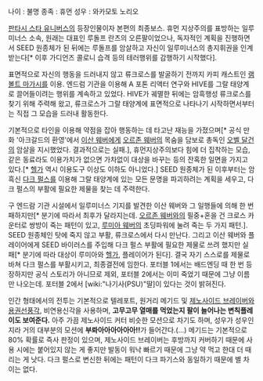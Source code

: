 나이 : 불명
종족 : 휴먼
성우 : 와카모토 노리오

[[판타시 스타 유니버스]]의 등장인물이자 본편의 최종보스.
휴먼 지상주의를 표방하는 일루미너스 소속, 원래는 대표인 루돌프 란츠의 오른팔이었으나, 독자적인 계획을 진행하면서 SEED 원종체가 된 뒤에는 루돌프를 암살하고 자신이 일루미너스의 총지휘권을 인계받는다[* 이후 가디언즈 콜로니 습격 등의 테러행위를 감행하기 시작했다]. 

표면적으로 자신의 행동을 드러내지 않고 류크로스를 발굴하기 전까지 카피 캐스트인 [[램볼트 마가시]]를 이용. 엔드럼 기관을 이용해 A 포톤 리액터 연구와 HIVE를 그랄 태양계로 끌어들이려는 행위를 계속하고 있었다. HIVE가 궤멸한 뒤에는 암흑행성 류크로스를 찾기 위해 주력해 왔고, 류크로스가 그랄 태양계에 표면적으로 나타나기 시작하면서부터는 직접 그 모습을 드러내 활동한다. 

기본적으로 타인을 이용해 약점을 잡아 행동하는 데 타고난 재능을 가졌으며[* 공식 만화 '아크갈드의 환영'에서 [[이산 웨버]]에게 [[오르존 웨버]]의 목숨을 담보로 총독인 [[오벨 달건]]의 암살을 지시했었다. 결과적으로는 실패.], 휴먼지상주의보다 힘에 더 집착하는 모습, 같은 동료라도 이용가치가 없으면 가차없이 대상을 바꾸는 등의 잔혹한 일면을 가지고 있다.[* [[헬가]] 역시 이용도구 이상도 이하도 아니었다.] SEED 원종체가 된 이후부터는 암흑신 [[다크 펄스]]를 이용해 그랄 태양계에 있는 모든 문명을 파괴하려는 계획을 세우고, 다크 펄스의 부활에 필요한 제물을 찾는 데 주력한다.

구 엔드람 기관 시설에서 일루미너스 기지를 발견한 이산 웨버와 그 일행들에 의해 한 번 패하지만[* 분기에 따라서 최후가 달라지는데. [[오르존 웨버]]와의 필중+혼을 건 크로스 카운터로 쌍방이 죽는 패턴이 있고, [[루미아 웨버]]의 초딩파워에 눌려 죽는 두 가지 패턴.]. SEED 원종체인 탓에 죽지 않고 부활, 류크로스에서 다시 만난다. 그리고 이산 웨버와 플레이어에게 SEED 바이러스를 주입해 다크 펄스 부활에 필요한 제물로 쓰려 했지만 실패[* 분기에 따라 대상이 루미아와 [[헬가]], 플레이어가 된다]. 결국 자기 스스로를 제물로 바쳐 다크 펄스를 부활시키고, 최종결전에 임한다. 포터블 1에서는 배드엔딩 때 한 번 등장하지만 공식 스토리가 아니므로 제외, 포터블 2에서는 이미 죽었기 때문에 그냥 이름만 나오는데. 포터블 2에서 [wiki:"나기사(PSU)"딸]이 있다는 것이 밝혀진다.

인간 형태에서의 전투는 기본적으로 텔레포트, 원거리 메기드 및 [[제노사이드 브레이버]]와 [[용권선풍각]], 비연용신각을 사용하며, '''고무고무 열매를 먹었는지 팔이 늘어나는 변칙플레이도 보여준다.''' 아주 가끔 제노사이드 커터 비슷한 모션으로 차기도 하며, 성우가 성우인지라 거의 대부분의 모션에 '''부롸아아아아아아!!'''가 들어간다.(...) 메기드는 기본적으로 80% 확률로 즉사 판정이 있으며, 제노사이드 브레이버는 후방까지 커버하기 때문에 사용 시에는 붙어있지 않는 게 좋지만 발동이 워낙 빠르기 때문에 그냥 약 먹고 한대 더 때리는 게 낫다. 다크 펄스로 변신한 뒤에는 패턴이 다크 파기스와 동일하기 때문에 별 차이는 없다. 
